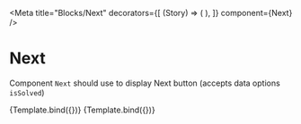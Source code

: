 
<Meta
  title="Blocks/Next"
  decorators={[
    (Story) => (
      <LearnContextDecorator>
        <Story />
      </LearnContextDecorator>
    ),
  ]}
  component={Next}
/>

# Next

Component `Next` should use to display Next button (accepts data options `isSolved`)


<Canvas>
  <Story
    name="Next not solved"
    args={{
      isSolved: false,
    }}
  >
    {Template.bind({})}
  </Story>
  <Story
    name="Next solved"
    args={{
      isSolved: true,
    }}
  >
    {Template.bind({})}
  </Story>
</Canvas>
